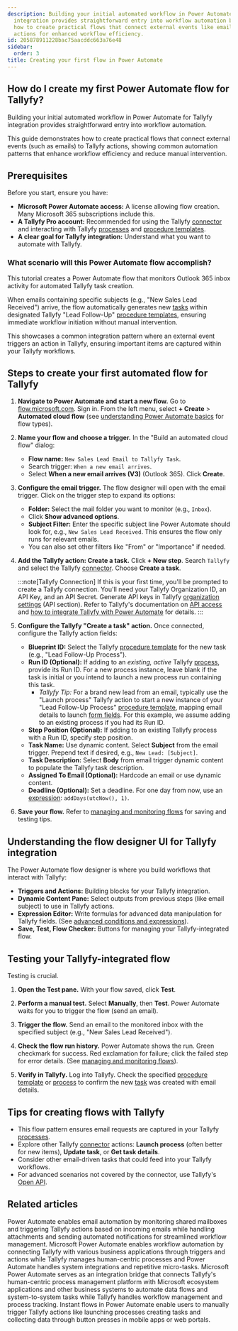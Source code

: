 ```yaml
---
description: Building your initial automated workflow in Power Automate for Tallyfy
  integration provides straightforward entry into workflow automation by demonstrating
  how to create practical flows that connect external events like emails to Tallyfy
  actions for enhanced workflow efficiency.
id: 205878911228bac75aacddc663a76e48
sidebar:
  order: 3
title: Creating your first flow in Power Automate
---
```



## How do I create my first Power Automate flow for Tallyfy?

Building your initial automated workflow in Power Automate for Tallyfy integration provides straightforward entry into workflow automation.

This guide demonstrates how to create practical flows that connect external events (such as emails) to Tallyfy actions, showing common automation patterns that enhance workflow efficiency and reduce manual intervention.

## Prerequisites

Before you start, ensure you have:

*   **Microsoft Power Automate access:** A license allowing flow creation. Many Microsoft 365 subscriptions include this.
*   **A Tallyfy Pro account:** Recommended for using the Tallyfy [connector](/products/pro/integrations/middleware/power-automate/how-can-i-integrate-tallyfy-with-microsoft-power-automate/) and interacting with Tallyfy [processes](/products/pro/tracking-and-tasks/processes/) and [procedure templates](/products/pro/documenting/templates/).
*   **A clear goal for Tallyfy integration:** Understand what you want to automate with Tallyfy.

### What scenario will this Power Automate flow accomplish?

This tutorial creates a Power Automate flow that monitors Outlook 365 inbox activity for automated Tallyfy task creation.

When emails containing specific subjects (e.g., "New Sales Lead Received") arrive, the flow automatically generates new [tasks](/products/pro/tracking-and-tasks/tasks/) within designated Tallyfy "Lead Follow-Up" [procedure templates](/products/pro/documenting/templates/), ensuring immediate workflow initiation without manual intervention.

This showcases a common integration pattern where an external event triggers an action in Tallyfy, ensuring important items are captured within your Tallyfy workflows.

## Steps to create your first automated flow for Tallyfy

<Steps>

1.  **Navigate to Power Automate and start a new flow.**
    Go to [flow.microsoft.com](https://flow.microsoft.com). Sign in. From the left menu, select **+ Create** > **Automated cloud flow** (see [understanding Power Automate basics](/products/pro/integrations/middleware/power-automate/understanding-power-automate-basics/) for flow types).

2.  **Name your flow and choose a trigger.**
    In the "Build an automated cloud flow" dialog:
    *   **Flow name:** `New Sales Lead Email to Tallyfy Task`.
    *   Search trigger: `When a new email arrives`.
    *   Select **When a new email arrives (V3)** (Outlook 365). Click **Create**.



3.  **Configure the email trigger.**
    The flow designer will open with the email trigger. Click on the trigger step to expand its options:
    *   **Folder:** Select the mail folder you want to monitor (e.g., `Inbox`).
    *   Click **Show advanced options**.
    *   **Subject Filter:** Enter the specific subject line Power Automate should look for, e.g., `New Sales Lead Received`. This ensures the flow only runs for relevant emails.
    *   You can also set other filters like "From" or "Importance" if needed.



4.  **Add the Tallyfy action: Create a task.**
    Click **+ New step**. Search `Tallyfy` and select the Tallyfy [connector](/products/pro/integrations/middleware/power-automate/how-can-i-integrate-tallyfy-with-microsoft-power-automate/). Choose **Create a task**.

    :::note[Tallyfy Connection]
    If this is your first time, you'll be prompted to create a Tallyfy connection. You'll need your Tallyfy Organization ID, an API Key, and an API Secret. Generate API keys in Tallyfy [organization settings](/products/pro/settings/org-settings/) (API section). Refer to Tallyfy's documentation on [API access](/products/pro/integrations/open-api/) and [how to integrate Tallyfy with Power Automate](/products/pro/integrations/middleware/power-automate/how-can-i-integrate-tallyfy-with-microsoft-power-automate/) for details.
    :::

5.  **Configure the Tallyfy "Create a task" action.**
    Once connected, configure the Tallyfy action fields:
    *   **Blueprint ID:** Select the Tallyfy [procedure template](/products/pro/documenting/templates/) for the new task (e.g., "Lead Follow-Up Process").
    *   **Run ID (Optional):** If adding to an *existing, active* Tallyfy [process](/products/pro/tracking-and-tasks/processes/), provide its Run ID. For a new process instance, leave blank if the task is initial or you intend to launch a new process run containing this task.
        *   *Tallyfy Tip:* For a brand new lead from an email, typically use the "Launch process" Tallyfy action to start a new instance of your "Lead Follow-Up Process" [procedure template](/products/pro/documenting/templates/), mapping email details to launch [form fields](/products/pro/tracking-and-tasks/tasks/what-are-form-fields-in-tallyfy/). For this example, we assume adding to an existing process if you had its Run ID.
    *   **Step Position (Optional):** If adding to an existing Tallyfy process with a Run ID, specify step position.
    *   **Task Name:** Use dynamic content. Select **Subject** from the email trigger. Prepend text if desired, e.g., `New Lead: [Subject]`.
    *   **Task Description:** Select **Body** from email trigger dynamic content to populate the Tallyfy task description.
    *   **Assigned To Email (Optional):** Hardcode an email or use dynamic content.
    *   **Deadline (Optional):** Set a deadline. For one day from now, use an [expression](/products/pro/integrations/middleware/power-automate/advanced-conditions-and-expressions/): `addDays(utcNow(), 1)`.



6.  **Save your flow.** Refer to [managing and monitoring flows](/products/pro/integrations/middleware/power-automate/managing-and-monitoring-power-automate-flows/) for saving and testing tips.

</Steps>

## Understanding the flow designer UI for Tallyfy integration

The Power Automate flow designer is where you build workflows that interact with Tallyfy:
*   **Triggers and Actions:** Building blocks for your Tallyfy integration.
*   **Dynamic Content Pane:** Select outputs from previous steps (like email subject) to use in Tallyfy actions.
*   **Expression Editor:** Write formulas for advanced data manipulation for Tallyfy fields. (See [advanced conditions and expressions](/products/pro/integrations/middleware/power-automate/advanced-conditions-and-expressions/)).
*   **Save, Test, Flow Checker:** Buttons for managing your Tallyfy-integrated flow.

## Testing your Tallyfy-integrated flow

Testing is crucial.

<Steps>

1.  **Open the Test pane.**
    With your flow saved, click **Test**.

2.  **Perform a manual test.**
    Select **Manually**, then **Test**. Power Automate waits for you to trigger the flow (send an email).

3.  **Trigger the flow.**
    Send an email to the monitored inbox with the specified subject (e.g., "New Sales Lead Received").

4.  **Check the flow run history.**
    Power Automate shows the run. Green checkmark for success. Red exclamation for failure; click the failed step for error details. (See [managing and monitoring flows](/products/pro/integrations/middleware/power-automate/managing-and-monitoring-power-automate-flows/)).



5.  **Verify in Tallyfy.**
    Log into Tallyfy. Check the specified [procedure template](/products/pro/documenting/templates/) or [process](/products/pro/tracking-and-tasks/processes/) to confirm the new [task](/products/pro/tracking-and-tasks/tasks/) was created with email details.

</Steps>

## Tips for creating flows with Tallyfy

*   This flow pattern ensures email requests are captured in your Tallyfy [processes](/products/pro/tracking-and-tasks/processes/).
*   Explore other Tallyfy [connector](/products/pro/integrations/middleware/power-automate/how-can-i-integrate-tallyfy-with-microsoft-power-automate/) actions: **Launch process** (often better for new items), **Update task**, or **Get task details**.
*   Consider other email-driven tasks that could feed into your Tallyfy workflows.
*   For advanced scenarios not covered by the connector, use Tallyfy's [Open API](/products/pro/integrations/open-api/).


## Related articles
<CardGrid>
<LinkTitleCard header="<b>Power Automate > Working with email automation in Power Automate</b>" href="/products/pro/integrations/middleware/power-automate/working-with-email-automation-in-power-automate/" > Power Automate enables email automation by monitoring shared mailboxes and triggering Tallyfy actions based on incoming emails while handling attachments and sending automated notifications for streamlined workflow management. </LinkTitleCard>
<LinkTitleCard header="<b>Power Automate > Understanding Power Automate basics</b>" href="/products/pro/integrations/middleware/power-automate/understanding-power-automate-basics/" > Microsoft Power Automate enables workflow automation by connecting Tallyfy with various business applications through triggers and actions while Tallyfy manages human-centric processes and Power Automate handles system integrations and repetitive micro-tasks. </LinkTitleCard>
<LinkTitleCard header="<b>Middleware > Power Automate</b>" href="/products/pro/integrations/middleware/power-automate/" > Microsoft Power Automate serves as an integration bridge that connects Tallyfy's human-centric process management platform with Microsoft ecosystem applications and other business systems to automate data flows and system-to-system tasks while Tallyfy handles workflow management and process tracking. </LinkTitleCard>
<LinkTitleCard header="<b>Power Automate > Triggering flows manually (button flows)</b>" href="/products/pro/integrations/middleware/power-automate/triggering-flows-manually-button-flows/" > Instant flows in Power Automate enable users to manually trigger Tallyfy actions like launching processes creating tasks and collecting data through button presses in mobile apps or web portals. </LinkTitleCard>
</CardGrid>